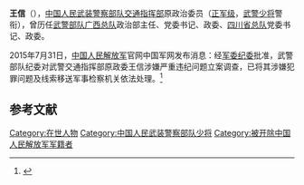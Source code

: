 {{Other uses|王信|other=同名或類似名的其它條目描述}}

'''王信'''（{{Bd|1954年|||}}），[[中国人民武装警察部队|中国人民武装警察部队]][[中国人民武装警察部队交通部队|交通指挥部]]原政治委员（[[正军级|正军级]]，[[中国人民武装警察部队警衔|武警少将]]警衔），曾历任[[中国人民武装警察部队广西壮族自治区总队|武警部队广西总队]]政治部主任、党委书记、政委、[[中国人民武装警察部队四川省总队|四川省总队]]党委书记、政委。

2015年7月31日，[[中国人民解放军|中国人民解放军]]官网中国军网发布消息：经[[中央军事委员会纪律检查委员会|军委纪委]]批准，武警部队纪委对武警交通指挥部原政委王信涉嫌严重违纪问题立案调查，已将其涉嫌犯罪问题及线索移送军事检察机关依法处理。<ref>{{cite web|title=军队近期查处军级以上干部重大案件情况|url=http://www.81.cn/jwgz/2015-07/31/content_6609361.htm|accessdate=2016-12-16|date=2015-07-31|publisher=中国军网|archiveurl=https://web.archive.org/web/20160304091317/http://www.81.cn/jwgz/2015-07/31/content_6609361.htm|archivedate=2016-03-04|dead-url=no}}</ref>
==参考文献==
{{reflist}}
{{中共十八大到十九大期间的反腐败工作}}
[[Category:在世人物|Category:在世人物]]
[[Category:中国人民武装警察部队少将|Category:中国人民武装警察部队少将]]
[[Category:被开除中国人民解放军军籍者|Category:被开除中国人民解放军军籍者]]